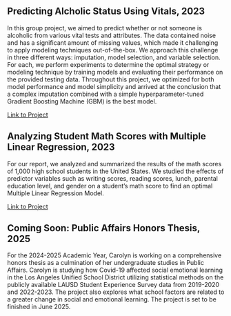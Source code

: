 ## Predicting Alcholic Status Using Vitals, 2023   
In this group project, we aimed to predict whether or not someone is alcoholic from various vital tests and attributes. The data contained noise and has a significant amount of missing values, which made it challenging to apply modeling techniques out-of-the-box. We approach this challenge in three different ways: imputation, model selection, and variable selection. For each, we perform experiments to determine the optimal strategy or modeling technique by training models and evaluating their performance on the provided testing data. Throughout this project, we optimized for both model performance and model simplicity and arrived at the conclusion that a complex imputation combined with a simple hyperparameter-tuned Gradient Boosting Machine (GBM) is the best model.  

[Link to Project](/101c paper.pdf)   

## Analyzing Student Math Scores with Multiple Linear Regression, 2023 
For our report, we analyzed and summarized the results of the math scores of 1,000 high school students in the United States. We studied the effects of predictor variables such as writing scores, reading scores, lunch, parental education level, and gender on a student’s math score to find an optimal Multiple Linear Regression Model.  

[Link to Project](/Stats 101a final project presentation.pdf)   

## Coming Soon: Public Affairs Honors Thesis, 2025   
For the 2024-2025 Academic Year, Carolyn is working on a comprehensive honors thesis as a culmination of her undergraduate studies in Public Affairs. Carolyn is studying how Covid-19 affected social emotional learning in the Los Angeles Unified School District utilizing statistical methods on the publicly available LAUSD Student Experience Survey data from 2019-2020 and 2022-2023. The project also explores what school factors are related to a greater change in social and emotional learning. The project is set to be finished in June 2025.    

